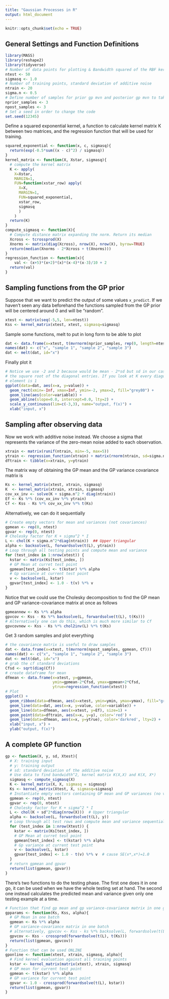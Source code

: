 ```yaml
---
title: "Gaussian Processes in R"
output: html_document
---
```


```r
knitr::opts_chunk$set(echo = TRUE)
```
## General Settings and Function Definitions
```r
library(MASS)
library(reshape2)
library(tidyverse)
# Number of data points for plotting & Bandwidth squared of the RBF kernel
ntest <- 50
sigmasq <- 1.0
# Number of training points, standard deviation of additive noise
ntrain <- 20
sigma.n <- 0.5
# Define number of samples for prior gp mvn and posterior gp mvn to take
nprior_samples <- 3
npost_samples <- 3
# Set a seed in order to change the code
set.seed(12345)
```
Define a squared exponential kernel, a function to calculate kernel matrix K between two matrices, and the regression function that will be used for training.
```r
squared_exponential <- function(x, c, sigmasq){
  return(exp(-0.5*sum((x - c)^2) / sigmasq))
}
kernel_matrix <- function(X, Xstar, sigmasq){
  # compute the kernel matrix
  K <- apply(
    X=Xstar,
    MARGIN=1, 
    FUN=function(xstar_row) apply(
      X=X, 
      MARGIN=1, 
      FUN=squared_exponential, 
      xstar_row,
      sigmasq
      )
    )
  return(K)
}
compute_sigmasq <- function(X){
  # Compute distance matrix expanding the norm. Return its median
  Xcross <- tcrossprod(X)
  Xnorms <- matrix(diag(Xcross), nrow(X), nrow(X), byrow=TRUE)
  return(median(Xnorms - 2*Xcross + t(Xnorms)))
}
regression_function <- function(x){
    val <- (x+5)*(x+2)*(x)*(x-4)*(x-3)/10 + 2
  return(val)
}
```
## Sampling functions from the GP prior
Suppose that we want to predict the output of some values `x_predict`. If we haven't seen any data beforehand the functions sampled from the GP prior will be centered around $0$ and will be "random".
```r
xtest <- matrix(seq(-5,5, len=ntest))
Kss <- kernel_matrix(xtest, xtest, sigmasq=sigmasq)
```

Sample some functions, melt to put in long form to be able to plot
```r
dat <- data.frame(x=xtest, t(mvrnorm(nprior_samples, rep(0, length=ntest), Kss)))
names(dat) <- c("x", "sample 1", "sample 2", "sample 3")
dat <- melt(dat, id="x")
```
Finally plot it
```r
# Notice we use -2 and 2 because would be mean - 2*sd but sd in our case is
# the square root of the diagonal entries. If you look at K every diagonal
# element is 1
ggplot(data=dat, aes(x=x, y=value)) +
  geom_rect(xmin=-Inf, xmax=Inf, ymin=-2, ymax=2, fill="grey80") + 
  geom_line(aes(color=variable)) + 
  geom_abline(slope=0.0, intercept=0.0, lty=2) +
  scale_y_continuous(lim=c(-3,3), name="output, f(x)") +
  xlab("input, x")
```

## Sampling after observing data
Now we work with additive noise instead. We choose a sigma that represents the variance of the zero-mean noise added to each observation.
```r
xtrain <- matrix(runif(ntrain, min=-5, max=5))
ytrain <- regression_function(xtrain) + matrix(rnorm(ntrain, sd=sigma.n))
dftrain <- tibble(x=xtrain, y=ytrain)
```

The matrix way of obtaining the GP mean and the GP variance covariance matrix is
```r
Ks <- kernel_matrix(xtest, xtrain, sigmasq)
K  <- kernel_matrix(xtrain, xtrain, sigmasq) 
cov_xx_inv <- solve(K + sigma.n^2 * diag(ntrain))
Ef <- Ks %*% (cov_xx_inv %*% ytrain)
Cf <- Kss - Ks %*% cov_xx_inv %*% t(Ks)
```
Alternatively, we can do it sequentially
```r
# Create empty vectors for mean and variances (not covariances)
gpmean <- rep(0, ntest)
gpvar <- rep(0, ntest)
# Cholesky factor for K + sigma^2 * I
L <- chol(K + sigma.n^2*diag(ntrain))  ## Upper triangular
alpha <- backsolve(L, forwardsolve(t(L), ytrain))
# Loop through all testing points and compute mean and variance
for (test_index in 1:nrow(xtest)) {
  kstar <- matrix(Ks[test_index, ])
  # GP Mean at curret test point
  gpmean[test_index] <- t(kstar) %*% alpha
  # Gp variance at current test point
  v <- backsolve(L, kstar)
  gpvar[test_index] <- 1.0 - t(v) %*% v
}
```
Notice that we could use the Cholesky decomposition to find the GP mean and GP variance-covariance matrix at once as follows 
```r
gpmeannew <- Ks %*% alpha
gpvcov <- Kss - Ks %*% backsolve(L, forwardsolve(t(L), t(Ks)))
# Alternatively one can do this, which is much more similar to Cf
gpvcovnew <- Kss - Ks %*% chol2inv(L) %*% t(Ks)
```

Get 3 random samples and plot everything
```r
# the covariance matrix is useful to draw samples
dat <- data.frame(x=xtest, t(mvrnorm(npost_samples, gpmean, Cf)))
names(dat) <- c("x", "sample 1", "sample 2", "sample 3")
dat <- melt(dat, id="x")
# grab the cf standard deviations
Cfsd <- sqrt(diag(Cf))
# create dataframe for mean
dfmean <- data.frame(x=xtest, y=gpmean, 
                     ymin=gpmean-2*Cfsd, ymax=gpmean+2*Cfsd,
                     ytrue=regression_function(xtest))
# Plot
ggplot() + 
  geom_ribbon(data=dfmean, aes(x=xtest, ymin=ymin, ymax=ymax), fill="grey80") + 
  geom_line(data=dat, aes(x=x, y=value, color=variable)) +
  geom_line(data=dfmean, aes(x=xtest, y=Ef), size=1) + 
  geom_point(data=dftrain, aes(x=x, y=y), color='red') + 
  geom_line(data=dfmean, aes(x=x, y=ytrue), color='darkred', lty=2) + 
  xlab("input, x") + 
  ylab("output, f(x)")
```

## A complete GP function
```r
gp <- function(X, y, sd, Xtest){
  # X: training input
  # y: training output
  # sd: standard deviation of the additive noise
  # Use data to find bandwidth^2, kernel matrix K(X,X) and K(X, X*)
  sigmasq <- compute_sigmasq(X)
  K <- kernel_matrix(X, X, sigmasq = sigmasq)
  Ks <- kernel_matrix(Xtest, X, sigmasq=sigmasq)
  # Instantiate empty vectors containing GP mean and GP variances (no vcov)
  gpmean <- rep(0, ntest)
  gpvar <- rep(0, ntest)
  # Cholesky factor for K + sigma^2 * I
  L <- chol(K + sd^2*diag(nrow(X)))  # Upper triangular
  alpha <- backsolve(L, forwardsolve(t(L), y))
  # Loop through all test rows and compute mean and variance sequentially
  for (test_index in 1:nrow(Xtest)) {
    kstar <- matrix(Ks[test_index, ])
    # GP Mean at curret test point
    gpmean[test_index] <- t(kstar) %*% alpha
    # Gp variance at current test point
    v <- backsolve(L, kstar)
    gpvar[test_index] <- 1.0 - t(v) %*% v  # cause SE(x*,x*)=1.0
  }
  # return gpmean and gpvar
  return(list(gpmean, gpvar))
}
```

There's two functions to do the testing phase. The first one does it in one go, it can be used when we have the whole testing set at hand. The second one instead calculates the predicted mean and variance given only one testing example at a time.
```r
# Function that find gp mean and gp variance-covariance matrix in one go
gpparams <- function(Ks, Kss, alpha){
  # GP Mean in one batch
  gpmean <- Ks %*% alpha
  # GP variance-covariance matrix in one batch
  # alternatively, gpvcov <- Kss - ks %*% backsolve(L, forwardsolve(t(L), t(Ks)))
  gpvcov <- Kss - crossprod(forwardsolve(t(L), t(Ks)))
  return(list(gpmean, gpvcov))
}
# Function that can be used ONLINE
gponline <- function(xtest, xtrain, sigmasq, alpha){
  # Find kernel evaluation against all training points
  kstar <- kernel_matrix(matrix(xtest), xtrain, sigmasq)
  # GP mean for current test point
  gpmean <- t(kstar) %*% alpha
  # GP variance for current test point
  gpvar <- 1.0 - crossprod(forwardsolve(t(L), kstar))
  return(list(gpmean, gpvar))
}
```


